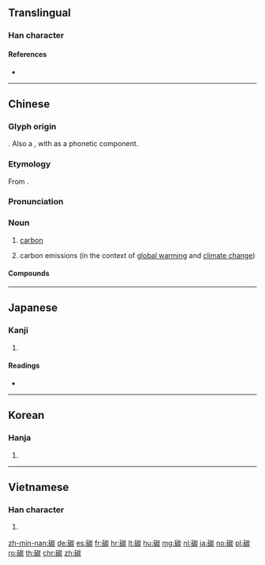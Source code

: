 {{character info/new}}
==Translingual==

===Han character===
{{Han char|rn=112|rad=石|as=09|sn=14|four=12689|canj=MRUKF,MRUMF|ids=⿰石炭}}

====References====
* {{Han ref|kx=0833.291|dkj=24363|hdz=42443.100|uh=78B3|ud=30899|bh=BAD2|bd=47826}}

----

==Chinese==
{{zh-forms}}

===Glyph origin===
{{Han etym}}
{{Han compound|石|t1={{qualifier|chemical nomenclature}} non-metal solid|炭|t2=charcoal|ls=ic}}. Also a {{liushu|psc|nocap=y}}, with {{zh-l|炭}} as a phonetic component.

===Etymology===
From {{zh-l|炭|charcoal}}.

===Pronunciation===
{{zh-pron
|m=tàn
|c=taan3
|mn=qz,xm,zz:thàn/thòaⁿ
|mn_note=thàn - literary; thòaⁿ - vernacular
|mc=
|oc=
|ma=
|cat=n
}}

===Noun===
{{zh-noun}}

# {{lb|zh|chemistry}} [[carbon]]
# {{lb|zh|ecology}} carbon emissions (in the context of [[global warming]] and [[climate change]])

====Compounds====
{{zh-der|碳黑|碳化|碳化硅|碳化鐵|碳氫化合物|碳水化合物|碳素鋼|碳酸|碳酸氣|一氧化碳|中碳鋼|二氧化碳|氟碳塑膠|活性碳|矽碳棒|碳化物|碳循環|碳纖維|碳酸氫鹽|碳酸鈣|碳鋼|高碳鋼}}

{{zh-cat|Chemical elements}}

----

==Japanese==

===Kanji===
{{ja-kanji|grade=|rs=石09}}

# {{defn|lang=ja|sort=石09}}

====Readings====
* {{ja-readings|on=[[たん]] (tan)|kun=}}

----

==Korean==

===Hanja===
{{ko-hanja|hangeul=탄|eumhun=|rv=tan|mr=t'an|y=than}}

# {{defn|lang=ko|sort=石09}}

----

==Vietnamese==

===Han character===
{{vi-hantu|[[thán]]|rs=石09}}

# {{defn|lang=vi|sort=石09}}

[[zh-min-nan:碳]]
[[de:碳]]
[[es:碳]]
[[fr:碳]]
[[hr:碳]]
[[lt:碳]]
[[hu:碳]]
[[mg:碳]]
[[nl:碳]]
[[ja:碳]]
[[no:碳]]
[[pl:碳]]
[[ro:碳]]
[[th:碳]]
[[chr:碳]]
[[zh:碳]]